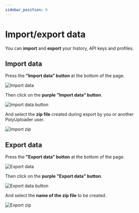 ```yaml
---
sidebar_position: 6
---
```


# Import/export data

<head>
  <meta property="og:image" content="https://p-u.vercel.app/assets/meta_visual.png" />
  <meta name="og:url" content="https://polyuploader.vercel.app/installation-and-user-guide/import-export-data" />
  <meta name="twitter:card" content="summary_large_image" />
  <meta name="twitter:image" content="https://p-u.vercel.app/assets/meta_visual.png" />
  <meta name="og:description" content="Import/export data - PolyUploader. Upload your files remotely to different hosting sites." />
  <meta name="theme-color" content="#4f46e5" />
</head>

You can **import** and **export** your history, API keys and profiles.

## Import data

Press the **“Import data” button** at the bottom of the page.

![Import data](/img/import-export-data/import_data.png)

Then click on the **purple "Import data" button**.

![Import data button](/img/import-export-data/import_data_button.png)

And select the **zip file** created during export by you or another PolyUploader user.

![Import zip](/img/import-export-data/import_zip.png)

## Export data

Press the **"Export data” button** at the bottom of the page.

![Export data](/img/import-export-data/export_data.png)

Then click on the **purple "Export data" button**.

![Export data button](/img/import-export-data/export_data_button.png)

And select the **name of the zip file** to be created.

![Export zip](/img/import-export-data/export_zip.png)